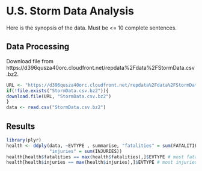 # U.S. Storm Data Analysis

Here is the synopsis of the data.  Must be <= 10 complete sentences.

## Data Processing

Download file from https://d396qusza40orc.cloudfront.net/repdata%2Fdata%2FStormData.csv.bz2.  

```r
URL <- "https://d396qusza40orc.cloudfront.net/repdata%2Fdata%2FStormData.csv.bz2"
if(!file.exists("StormData.csv.bz2")){
download.file(URL, "StormData.csv.bz2")
}
data <- read.csv("StormData.csv.bz2")
```

## Results

```r
library(plyr)
health <- ddply(data, ~EVTYPE , summarise, "fatalities" = sum(FATALITIES),
                "injuries" = sum(INJURIES))
health[health$fatalities == max(health$fatalities),]$EVTYPE # most fatalities
health[health$injuries == max(health$injuries),]$EVTYPE # most injuries
```
